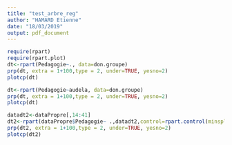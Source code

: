 ```yaml
---
title: "test_arbre_reg"
author: "HAMARD Etienne"
date: "18/03/2019"
output: pdf_document
---
```


```r
require(rpart)
require(rpart.plot)
dt<-rpart(Pedagogie~., data=don.groupe)
prp(dt, extra = 1+100,type = 2, under=TRUE, yesno=2)
plotcp(dt)
```





```r
dt<-rpart(Pedagogie~audela, data=don.groupe)
prp(dt, extra = 1+100,type = 2, under=TRUE, yesno=2)
plotcp(dt)
```



```r
datadt2<-dataPropre[,14:41]
dt2<-rpart(dataPropre$Pedagogie~ .,datadt2,control=rpart.control(minsplit=5,cp=0), method = 'class')
prp(dt2, extra = 1+100,type = 2, under=TRUE, yesno=2)
plotcp(dt2)
```






